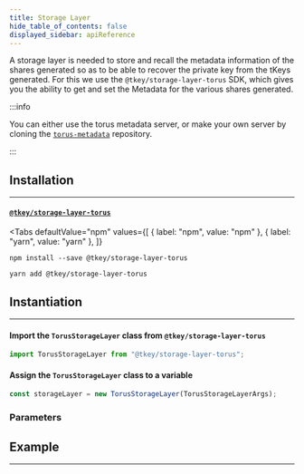 ```yaml
---
title: Storage Layer
hide_table_of_contents: false
displayed_sidebar: apiReference
---
```




A storage layer is needed to store and recall the metadata information of the shares generated so as to be able to recover the private key from the
tKeys generated. For this we use the `@tkey/storage-layer-torus` SDK, which gives you the ability to get and set the Metadata for the various shares
generated.

:::info

You can either use the torus metadata server, or make your own server by cloning the
[`torus-metadata`](https://github.com/torusresearch/torus-metadata) repository.

:::

## Installation

---

#### [`@tkey/storage-layer-torus`](./installation#tkeystorage-layer-torus)

<Tabs
  defaultValue="npm"
  values={[
    { label: "npm", value: "npm" },
    { label: "yarn", value: "yarn" },
  ]}
>

<TabItem value="npm">

```shell
npm install --save @tkey/storage-layer-torus
```

</TabItem>

<TabItem value="yarn">

```shell
yarn add @tkey/storage-layer-torus
```

</TabItem>

</Tabs>

## Instantiation

---

#### Import the `TorusStorageLayer` class from `@tkey/storage-layer-torus`

```javascript
import TorusStorageLayer from "@tkey/storage-layer-torus";
```

#### Assign the `TorusStorageLayer` class to a variable

```javascript
const storageLayer = new TorusStorageLayer(TorusStorageLayerArgs);
```

### Parameters

<StorageLayerArgs />

## Example

---

<StorageLayerExample />
